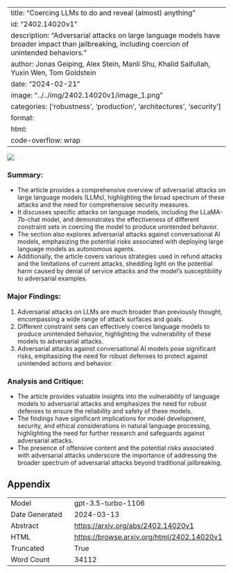 
---
title: "Coercing LLMs to do and reveal (almost) anything"
id: "2402.14020v1"
description: "Adversarial attacks on large language models have broader impact than jailbreaking, including coercion of unintended behaviors."
author: Jonas Geiping, Alex Stein, Manli Shu, Khalid Saifullah, Yuxin Wen, Tom Goldstein
date: "2024-02-21"
image: "../../img/2402.14020v1/image_1.png"
categories: ['robustness', 'production', 'architectures', 'security']
format:
  html:
    code-overflow: wrap
---

![](../../img/2402.14020v1/image_1.png)

### Summary:
- The article provides a comprehensive overview of adversarial attacks on large language models (LLMs), highlighting the broad spectrum of these attacks and the need for comprehensive security measures.
- It discusses specific attacks on language models, including the LLaMA-7b-chat model, and demonstrates the effectiveness of different constraint sets in coercing the model to produce unintended behavior.
- The section also explores adversarial attacks against conversational AI models, emphasizing the potential risks associated with deploying large language models as autonomous agents.
- Additionally, the article covers various strategies used in refund attacks and the limitations of current attacks, shedding light on the potential harm caused by denial of service attacks and the model's susceptibility to adversarial examples.

### Major Findings:
1. Adversarial attacks on LLMs are much broader than previously thought, encompassing a wide range of attack surfaces and goals.
2. Different constraint sets can effectively coerce language models to produce unintended behavior, highlighting the vulnerability of these models to adversarial attacks.
3. Adversarial attacks against conversational AI models pose significant risks, emphasizing the need for robust defenses to protect against unintended actions and behavior.

### Analysis and Critique:
- The article provides valuable insights into the vulnerability of language models to adversarial attacks and emphasizes the need for robust defenses to ensure the reliability and safety of these models.
- The findings have significant implications for model development, security, and ethical considerations in natural language processing, highlighting the need for further research and safeguards against adversarial attacks.
- The presence of offensive content and the potential risks associated with adversarial attacks underscore the importance of addressing the broader spectrum of adversarial attacks beyond traditional jailbreaking.

## Appendix

|          |          |
|----------|----------|
| Model     | gpt-3.5-turbo-1106       |
| Date Generated     | 2024-03-13       |
| Abstract | [https://arxiv.org/abs/2402.14020v1](https://arxiv.org/abs/2402.14020v1)        |
| HTML     | [https://browse.arxiv.org/html/2402.14020v1](https://browse.arxiv.org/html/2402.14020v1)       |
| Truncated       | True       |
| Word Count       | 34112       |